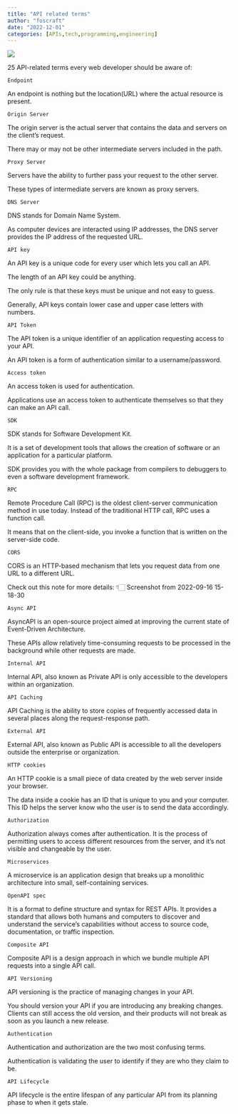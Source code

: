 ```yaml
---
title: "API related terms"
author: "foscraft"
date: "2022-12-01"
categories: [APIs,tech,programming,engineering]
---
```


![](apis.jpeg)

25 API-related terms every web developer should be aware of:

`Endpoint`

An endpoint is nothing but the location(URL) where the actual resource is present.

`Origin Server`

The origin server is the actual server that contains the data and servers on the client's request.

There may or may not be other intermediate servers included in the path.

`Proxy Server`

Servers have the ability to further pass your request to the other server.

These types of intermediate servers are known as proxy servers.

`DNS Server`

DNS stands for Domain Name System.

As computer devices are interacted using IP addresses, the DNS server provides the IP address of the requested URL.

`API key`

An API key is a unique code for every user which lets you call an API.

The length of an API key could be anything.

The only rule is that these keys must be unique and not easy to guess.

Generally, API keys contain lower case and upper case letters with numbers.

`API Token`

The API token is a unique identifier of an application requesting access to your API.

An API token is a form of authentication similar to a username/password.

`Access token`

An access token is used for authentication.

Applications use an access token to authenticate themselves so that they can make an API call.

`SDK`

SDK stands for Software Development Kit.

It is a set of development tools that allows the creation of software or an application for a particular platform.

SDK provides you with the whole package from compilers to debuggers to even a software development framework.

`RPC`

Remote Procedure Call (RPC) is the oldest client-server communication method in use today. Instead of the traditional HTTP call, RPC uses a function call.

It means that on the client-side, you invoke a function that is written on the server-side code.

`CORS`

CORS is an HTTP-based mechanism that lets you request data from one URL to a different URL.

Check out this note for more details: 👇🏻 Screenshot from 2022-09-16 15-18-30

`Async API`

AsyncAPI is an open-source project aimed at improving the current state of Event-Driven Architecture.

These APIs allow relatively time-consuming requests to be processed in the background while other requests are made.

`Internal API`

Internal API, also known as Private API is only accessible to the developers within an organization.

`API Caching`

API Caching is the ability to store copies of frequently accessed data in several places along the request-response path.

`External API`

External API, also known as Public API is accessible to all the developers outside the enterprise or organization.

`HTTP cookies`

An HTTP cookie is a small piece of data created by the web server inside your browser.

The data inside a cookie has an ID that is unique to you and your computer. This ID helps the server know who the user is to send the data accordingly.

`Authorization`

Authorization always comes after authentication. It is the process of permitting users to access different resources from the server, and it’s not visible and changeable by the user.

`Microservices`

A microservice is an application design that breaks up a monolithic architecture into small, self-containing services.

`OpenAPI spec`

It is a format to define structure and syntax for REST APIs. It provides a standard that allows both humans and computers to discover and understand the service's capabilities without access to source code, documentation, or traffic inspection.

`Composite API`

Composite API is a design approach in which we bundle multiple API requests into a single API call.

`API Versioning`

API versioning is the practice of managing changes in your API.

You should version your API if you are introducing any breaking changes. Clients can still access the old version, and their products will not break as soon as you launch a new release.

`Authentication`

Authentication and authorization are the two most confusing terms.

Authentication is validating the user to identify if they are who they claim to be.

`API Lifecycle`

API lifecycle is the entire lifespan of any particular API from its planning phase to when it gets stale.